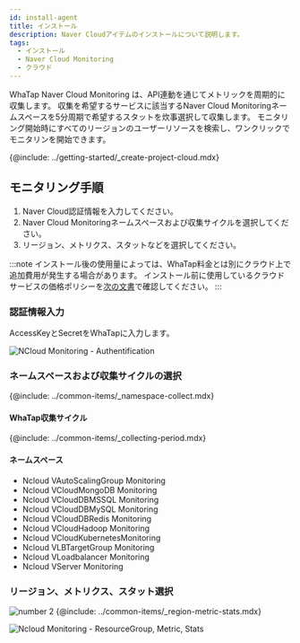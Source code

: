 ```yaml
---
id: install-agent
title: インストール
description: Naver Cloudアイテムのインストールについて説明します。
tags:
  - インストール
  - Naver Cloud Monitoring
  - クラウド
---
```



WhaTap Naver Cloud Monitoring は、API連動を通じてメトリックを周期的に収集します。 収集を希望するサービスに該当するNaver Cloud Monitoringネームスペースを5分周期で希望するスタットを炊事選択して収集します。 モニタリング開始時にすべてのリージョンのユーザーリソースを検索し、ワンクリックでモニタリンを開始できます。 

{@include: ../getting-started/_create-project-cloud.mdx}

## モニタリング手順

<!-- 
1. 사용자 와탭 콘솔에서 인티그레이션 프로젝트를 Naver Cloud Monitoring 사용 상태로 생성하세요. 
-->

1.  Naver Cloud認証情報を入力してください。
2.  Naver Cloud Monitoringネームスペースおよび収集サイクルを選択してください。
3.  リージョン、メトリクス、スタットなどを選択してください。

:::note
インストール後の使用量によっては、WhaTap料金とは別にクラウド上で追加費用が発生する場合があります。 インストール前に使用しているクラウドサービスの価格ポリシーを[次の文書](https://www.ncloud.com/charge/price)で確認してください。
:::

### 認証情報入力

AccessKeyとSecretをWhaTapに入力します。

![NCloud Monitoring - Authentification](https://img.whatap.io/media/images/whatap_ncloud_auth_dialog.png)

### ネームスペースおよび収集サイクルの選択

{@include: ../common-items/_namespace-collect.mdx}  

#### WhaTap収集サイクル

{@include: ../common-items/_collecting-period.mdx} 

#### ネームスペース

-   Ncloud VAutoScalingGroup Monitoring
-   Ncloud VCloudMongoDB Monitoring
-   Ncloud VCloudDBMSSQL Monitoring
-   Ncloud VCloudDBMySQL Monitoring
-   Ncloud VCloudDBRedis Monitoring
-   Ncloud VCloudHadoop Monitoring
-   Ncloud VCloudKubernetesMonitoring
-   Ncloud VLBTargetGroup Monitoring
-   Ncloud VLoadbalancer Monitoring
-   Ncloud VServer Monitoring

### リージョン、メトリクス、スタット選択

![number 2](/img/number-02.png) {@include: ../common-items/_region-metric-stats.mdx} 

![Ncloud Monitoring - ResourceGroup, Metric, Stats](https://img.whatap.io/media/images/ncloud_region_dialog.png)

